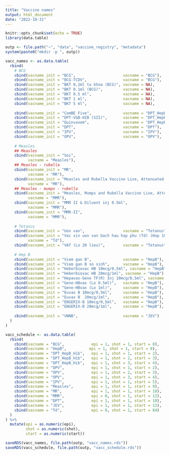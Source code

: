 ```yaml
---
title: "Vaccine names"
output: html_document
date: "2022-10-31"
---
```


```r
knitr::opts_chunk$set(echo = TRUE)
library(data.table)

outp <- file.path("~", "data", "vaccine_registry", "metadata")
system(paste0("mkdir -p ", outp))

vacc_names <- as.data.table(
  rbind(
    # BCG
    cbind(vacname_init = "BCG",                     vacname = "BCG"),
    cbind(vacname_init = "BCG-TCDV",                vacname = "BCG"),
    cbind(vacname_init = "BKT 0,1ml tu khoa (BCG)", vacname = NA),
    cbind(vacname_init = "BKT 0.1ml (BCG)",         vacname = NA),
    cbind(vacname_init = "BKT 0.5 ml",              vacname = NA),
    cbind(vacname_init = "BKT 1 ml",                vacname = NA),
    cbind(vacname_init = "BKT 5 ml",                vacname = NA),
    
    cbind(vacname_init = "ComBE Five",              vacname = "DPT_HepB_Hib"),
    cbind(vacname_init = "DPT-VGB-HIB (SII)",       vacname = "DPT_HepB_Hib"),
    cbind(vacname_init = "Quinvaxem",               vacname = "DPT_HepB_Hib"),
    cbind(vacname_init = "DPT",                     vacname = "DPT"),
    cbind(vacname_init = "IPV",                     vacname = "IPV"),
    cbind(vacname_init = "OPV",                     vacname = "OPV"),
    
    # Measles
    ## Measles
    cbind(vacname_init = "Soi", 
          vacname = "Measles"),
    ## Measles - rubella
    cbind(vacname_init = "MR", 
          vacname = "MR"),
    cbind(vacname_init = "Measles and Rubella Vaccine Live, Attenuated (Freeze-Dried)",
          vacname = "MR"),
    ## Measles - mumps - rubella
    cbind(vacname_init = "Measles, Mumps and Rubella Vaccine Live, Attenuated (Freeze-Dried)",
          vacname = "MMR"),
    cbind(vacname_init = "MMR II & Diluent inj 0.5ml",
          vacname = "MMR"),
    cbind(vacname_init = "MMR-II", 
          vacname = "MMR"),
    
    # Tetanus
    cbind(vacname_init = "Uon van",                 vacname = "Tetanus"),
    cbind(vacname_init = "Vac xin uon van bach hau hap phu (Td) (Hop 10 lo 5ml)", 
          vacname = "Td"),
    cbind(vacname_init = "VAT (Lo 20 lieu)",        vacname = "Tetanus"),
    
    # Hep B
    cbind(vacname_init = "Viem gan B",              vacname = "HepB"),
    cbind(vacname_init = "Viem gan B so sinh",      vacname = "HepB"),
    cbind(vacname_init = "Heberbiovac HB 10mcg/0,5ml", vacname = "HepB"),
    cbind(vacname_init = "Heberbiovac HB 20mcg/1ml", vacname = "HepB"),
    cbind(vacname_init = "Hepavax-Gene TF(R) Inj 10mcg/0,5ml", vacname = "HepB"),
    cbind(vacname_init = "Gene-HBvax (Lo 0.5ml)",   vacname = "HepB"),
    cbind(vacname_init = "Gene-HBvax (Lo 1ml)",     vacname = "HepB"),
    cbind(vacname_init = "Euvax B 10mcg/0,5ml",     vacname = "HepB"),
    cbind(vacname_init = "Euvax B  20mcg/1ml",      vacname = "HepB"),
    cbind(vacname_init = "ENGERIX-B 10mcg/0,5ml",   vacname = "HepB"),
    cbind(vacname_init = "ENGERIX-B 20mcg/1ml",     vacname = "HepB"),
    
    cbind(vacname_init = "VNNB",                    vacname = "JEV")
  )
)

vacc_schedule <- as.data.table(
  rbind(
    cbind(vacname = "BCG",            epi = 1, shot = 1, start = 0),
    cbind(vacname = "HepB",          epi = 1, shot = 1, start = 0),
    cbind(vacname = "DPT_HepB_Hib",   epi = 1, shot = 1, start = 2),
    cbind(vacname = "DPT_HepB_Hib",   epi = 1, shot = 2, start = 3),
    cbind(vacname = "DPT_HepB_Hib",   epi = 1, shot = 3, start = 4),
    cbind(vacname = "OPV",            epi = 1, shot = 1, start = 2),
    cbind(vacname = "OPV",            epi = 1, shot = 2, start = 3),
    cbind(vacname = "OPV",            epi = 1, shot = 3, start = 4),
    cbind(vacname = "IPV",            epi = 1, shot = 1, start = 5),
    cbind(vacname = "Measles",        epi = 1, shot = 1, start = 9),
    cbind(vacname = "MR",             epi = 1, shot = 1, start = 18),
    cbind(vacname = "MMR",            epi = 0, shot = 1, start = 12),
    cbind(vacname = "DPT",            epi = 1, shot = 1, start = 18),
    cbind(vacname = "JEV",            epi = 1, shot = 1, start = 12),
    cbind(vacname = "Td",             epi = 0, shot = 1, start = 84)
  )
) %>%
  mutate(epi = as.numeric(epi),
         shot = as.numeric(shot),
         start = as.numeric(start))

saveRDS(vacc_names, file.path(outp, "vacc_names.rds"))
saveRDS(vacc_schedule, file.path(outp, "vacc_schedule.rds"))

```

